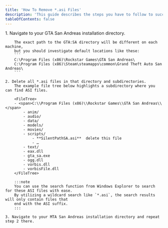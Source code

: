 ```yaml
---
title: 'How To Remove *.asi Files'
description: 'This guide describes the steps you have to follow to successfully remove ASI files from GTA and MTA directories.'
tableOfContents: false
---
```



<Steps>
    1. Navigate to your GTA San Andreas installation directory.

        The exact path to the GTA:SA directory will be different on each machine,
        but you should investigate default locations like these:
        ```
        C:\Program Files (x86)\Rockstar Games\GTA San Andreas\
        C:\Program Files (x86)\Steam\steamapps\common\Grand Theft Auto San Andreas\
        ```

    2. Delete all *.asi files in that directory and subdirectories.  
        The example file tree below highlights a subdirectory where you can find ASI files.

        <FileTree>
        - <span>C:\\Program Files (x86)\\Rockstar Games\\GTA San Andreas\\</span>
            - anim/
            - audio/
            - data/
            - models/
            - movies/
            - scripts/
                - **SilentPathSA.asi**  delete this file
                - …
            - text/
            - eax.dll
            - gta_sa.exe
            - ogg.dll
            - vorbis.dll
            - vorbisFile.dll
        </FileTree>

        :::note
        You can use the search function from Windows Explorer to search for these ASI files with ease.
        By utilizing a wildcard search like `*.asi`, the search results will only contain files that
        end with the ASI suffix.
        :::

    3. Navigate to your MTA San Andreas installation directory and repeat step 2 there.
</Steps>
